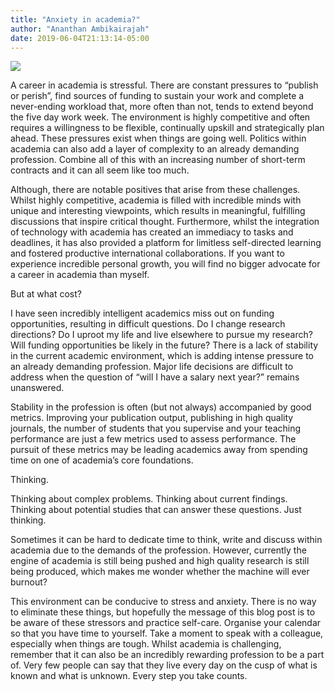 ```yaml
---
title: "Anxiety in academia?"
author: "Ananthan Ambikairajah"
date: 2019-06-04T21:13:14-05:00
---
```

![](./anxiety.jpg)

A career in academia is stressful. There are constant pressures to "publish or perish", find sources of funding to sustain your work and complete a never-ending workload that, more often than not, tends to extend beyond the five day work week. The environment is highly competitive and often requires a willingness to be flexible, continually upskill and strategically plan ahead. These pressures exist when things are going well. Politics within academia can also add a layer of complexity to an already demanding profession. Combine all of this with an increasing number of short-term contracts and it can all seem like too much.      

Although, there are notable positives that arise from these challenges. Whilst highly competitive, academia is filled with incredible minds with unique and interesting viewpoints, which results in meaningful, fulfilling discussions that inspire critical thought. Furthermore, whilst the integration of technology with academia has created an immediacy to tasks and deadlines, it has also provided a platform for limitless self-directed learning and fostered productive international collaborations. If you want to experience incredible personal growth, you will find no bigger advocate for a career in academia than myself.     

But at what cost?     

I have seen incredibly intelligent academics miss out on funding opportunities, resulting in difficult questions. Do I change research directions? Do I uproot my life and live elsewhere to pursue my research? Will funding opportunities be likely in the future? There is a lack of stability in the current academic environment, which is adding intense pressure to an already demanding profession. Major life decisions are difficult to address when the question of “will I have a salary next year?” remains unanswered.     

Stability in the profession is often (but not always) accompanied by good metrics. Improving your publication output, publishing in high quality journals, the number of students that you supervise and your teaching performance are just a few metrics used to assess performance. The pursuit of these metrics may be leading academics away from spending time on one of academia's core foundations.     

Thinking.     

Thinking about complex problems. Thinking about current findings. Thinking about potential studies that can answer these questions. Just thinking.     

Sometimes it can be hard to dedicate time to think, write and discuss within academia due to the demands of the profession. However, currently the engine of academia is still being pushed and high quality research is still being produced, which makes me wonder whether the machine will ever burnout?     

This environment can be conducive to stress and anxiety. There is no way to eliminate these things, but hopefully the message of this blog post is to be aware of these stressors and practice self-care. Organise your calendar so that you have time to yourself. Take a moment to speak with a colleague, especially when things are tough. Whilst academia is challenging, remember that it can also be an incredibly rewarding profession to be a part of. Very few people can say that they live every day on the cusp of what is known and what is unknown. Every step you take counts.